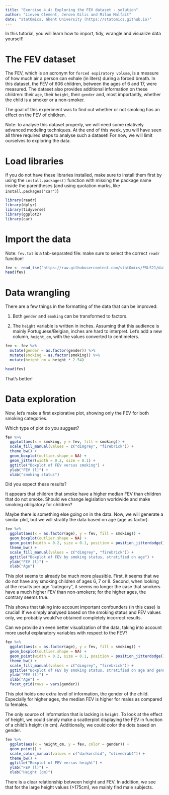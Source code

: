 ```yaml
---
title: "Exercise 4.4: Exploring the FEV dataset - solution"
author: "Lieven Clement, Jeroen Gilis and Milan Malfait"
date: "statOmics, Ghent University (https://statomics.github.io)"
---
```


In this tutorial, you will learn how to import, tidy, wrangle and
visualize data yourself!

# The FEV dataset

The FEV, which is an acronym for `forced expiratory volume`,
is a measure of how much air a person can exhale (in liters)
during  a forced breath. In this dataset, the FEV of 606 children,
between the ages of 6 and 17, were measured. The dataset
also provides additional information on these children:
their `age`, their `height`, their `gender` and, most
importantly, whether the child is a smoker or a non-smoker.

The goal of this experiment was to find out whether or not
smoking has an effect on the FEV of children.

Note: to analyse this dataset properly, we will need some
relatively advanced modeling techniques. At the end of this
week, you will have seen all three required steps to analyse
such a dataset! For now, we will limit ourselves to exploring
the data.

# Load libraries

If you do not have these libraries installed, make sure to install them first
by using the `install.packages()` function with missing the package name inside
the parentheses (and using quotation marks, like `install.packages("car")`)

```r
library(readr)
library(dplyr)
library(tidyverse)
library(ggplot2)
library(car)
```

# Import the data

Note: `fev.txt` is a tab-separated file: make sure to select the correct `readr`
function!

```r
fev <- read_tsv("https://raw.githubusercontent.com/statOmics/PSLS21/data/fev.txt")
head(fev)
```

# Data wrangling

There are a few things in the formatting of the
data that can be improved:

1. Both `gender` and `smoking` can be transformed to factors.

2. The `height` variable is written in inches. Assuming that
this audience is mainly Portuguese/Belgian, inches are hard to
interpret. Let's add a new column, `height_cm`, with the values
converted to centimeters.

```r
fev <- fev %>%
  mutate(gender = as.factor(gender)) %>%
  mutate(smoking = as.factor(smoking)) %>%
  mutate(height_cm = height * 2.54)

head(fev)
```

That's better!

# Data exploration

Now, let's make a first explorative plot, showing
only the FEV for both smoking categories.

Which type of plot do you suggest?

```r
fev %>%
  ggplot(aes(x = smoking, y = fev, fill = smoking)) +
  scale_fill_manual(values = c("dimgrey", "firebrick")) +
  theme_bw() +
  geom_boxplot(outlier.shape = NA) +
  geom_jitter(width = 0.2, size = 0.1) +
  ggtitle("Boxplot of FEV versus smoking") +
  ylab("FEV (l)") +
  xlab("smoking status")
```

Did you expect these results?

It appears that children that smoke have a higher
median FEV than children that do not smoke.
Should we change legislation worldwide and make
smoking obligatory for children?

Maybe there is something else going on in the data.
Now, we will generate a similar plot, but we will
stratify the data based on age (age as factor).

```r
fev %>%
  ggplot(aes(x = as.factor(age), y = fev, fill = smoking)) +
  geom_boxplot(outlier.shape = NA) +
  geom_point(width = 0.2, size = 0.1, position = position_jitterdodge()) +
  theme_bw() +
  scale_fill_manual(values = c("dimgrey", "firebrick")) +
  ggtitle("Boxplot of FEV by smoking status, stratified on age") +
  ylab("FEV (l)") +
  xlab("Age")
```

This plot seems to already be much more plausible. First, it seems
that we do not have any smoking children of ages 6, 7 or 8.
Second, when looking at the results per age "category", it seems
no longer the case that smokers have a much higher FEV
than non-smokers; for the higher ages, the contrary
seems true.

This shows that taking into account important confounders
(in this case) is crucial! If we simply analysed based on
the smoking status and FEV values only, we probably would've
obtained completely incorrect results.

Can we provide an even better visualization of the data, taking
into account more useful explanatory variables with respect
to the FEV?

```r
fev %>%
  ggplot(aes(x = as.factor(age), y = fev, fill = smoking)) +
  geom_boxplot(outlier.shape = NA) +
  geom_point(width = 0.2, size = 0.1, position = position_jitterdodge()) +
  theme_bw() +
  scale_fill_manual(values = c("dimgrey", "firebrick")) +
  ggtitle("Boxplot of FEV by smoking status, stratified on age and gender") +
  ylab("FEV (l)") +
  xlab("Age") +
  facet_grid(rows = vars(gender))
```

This plot holds one extra level of information, the gender
of the child. Especially for higher ages, the median FEV
is higher for males as compared to females.

The only source of information that is lacking is `height`.
To look at the effect of height, we could simply make a
scatterplot displaying the FEV in function of a child's
height (in cm). Additionally, we could color the dots based
on gender.

```r
fev %>%
  ggplot(aes(x = height_cm, y = fev, color = gender)) +
  geom_point() +
  scale_color_manual(values = c("darkorchid", "olivedrab4")) +
  theme_bw() +
  ggtitle("Boxplot of FEV versus height") +
  ylab("FEV (l)") +
  xlab("Height (cm)")
```

There is a clear relationship between height and FEV.
In addition, we see that for the large height values
(>175cm), we mainly find male subjects.
